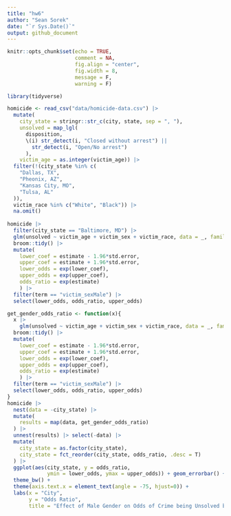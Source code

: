 ```yaml
---
title: "hw6"
author: "Sean Sorek"
date: "`r Sys.Date()`"
output: github_document
---
```


```r
knitr::opts_chunk$set(echo = TRUE,
                      comment = NA,
                      fig.align = "center",
                      fig.width = 8,
                      message = F,
                      warning = F)

library(tidyverse)
```

```r
homicide <- read_csv("data/homicide-data.csv") |>
  mutate(
    city_state = stringr::str_c(city, state, sep = ", "),
    unsolved = map_lgl(
      disposition,
      \(i) str_detect(i, "Closed without arrest") ||
        str_detect(i, "Open/No arrest")
      ),
    victim_age = as.integer(victim_age)) |> 
  filter(!(city_state %in% c(
    "Dallas, TX",
    "Pheonix, AZ",
    "Kansas City, MO",
    "Tulsa, AL"
  )),
  victim_race %in% c("White", "Black")) |>
  na.omit()
  
homicide |>
  filter(city_state == "Baltimore, MD") |>
  glm(unsolved ~ victim_age + victim_sex + victim_race, data = _, family = "binomial") |> 
  broom::tidy() |>
  mutate(
    lower_coef = estimate - 1.96*std.error,
    upper_coef = estimate + 1.96*std.error,
    lower_odds = exp(lower_coef),
    upper_odds = exp(upper_coef),
    odds_ratio = exp(estimate)
    ) |> 
  filter(term == "victim_sexMale") |>
  select(lower_odds, odds_ratio, upper_odds)

get_gender_odds_ratio <- function(x){
  x |>
    glm(unsolved ~ victim_age + victim_sex + victim_race, data = _, family = "binomial") |> 
  broom::tidy() |>
  mutate(
    lower_coef = estimate - 1.96*std.error,
    upper_coef = estimate + 1.96*std.error,
    lower_odds = exp(lower_coef),
    upper_odds = exp(upper_coef),
    odds_ratio = exp(estimate)
    ) |> 
  filter(term == "victim_sexMale") |>
  select(lower_odds, odds_ratio, upper_odds)
}
homicide |>
  nest(data = -city_state) |>
  mutate(
    results = map(data, get_gender_odds_ratio)
  ) |>
  unnest(results) |> select(-data) |>
  mutate(
    city_state = as.factor(city_state),
    city_state = fct_reorder(city_state, odds_ratio, .desc = T)
  ) |>
  ggplot(aes(city_state, y = odds_ratio,
             ymin = lower_odds, ymax = upper_odds)) + geom_errorbar() + geom_point() +
  theme_bw() +
  theme(axis.text.x = element_text(angle = -75, hjust=0)) +
  labs(x = "City", 
       y = "Odds Ratio",
       title = "Effect of Male Gender on Odds of Crime being Unsolved by City")
  

```

